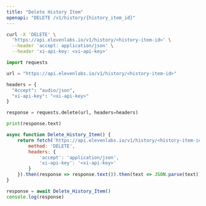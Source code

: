 ```yaml
---
title: "Delete History Item"
openapi: "DELETE /v1/history/{history_item_id}"
---
```


<RequestExample>

```Bash Curl
curl -X 'DELETE' \
  'https://api.elevenlabs.io/v1/history/<history-item-id>' \
  --header 'accept: application/json' \
  --header 'xi-api-key: <xi-api-key>'
```

```Python Python
import requests

url = "https://api.elevenlabs.io/v1/history/<history-item-id>"

headers = {
  "Accept": "audio/json",
  "xi-api-key": "<xi-api-key>"
}

response = requests.delete(url, headers=headers)

print(response.text)
```

```Javascript Javascript
async function Delete_History_Item() {
    return fetch('https://api.elevenlabs.io/v1/history/<history-item-id>', {
        method: 'DELETE',
        headers: {
            'accept': 'application/json',
            'xi-api-key': '<xi-api-key>'
        }
    }).then(response => response.text()).then(text => JSON.parse(text))
}

response = await Delete_History_Item()
console.log(response)
```

</RequestExample>